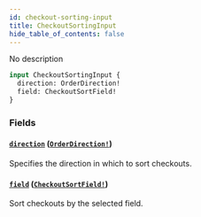 ```yaml
---
id: checkout-sorting-input
title: CheckoutSortingInput
hide_table_of_contents: false
---
```


No description

```graphql
input CheckoutSortingInput {
  direction: OrderDirection!
  field: CheckoutSortField!
}
```

### Fields

#### [`direction`](#) ([`OrderDirection!`](../../../developer/api-reference/enums/order-direction))

Specifies the direction in which to sort checkouts.

#### [`field`](#) ([`CheckoutSortField!`](../../../developer/api-reference/enums/checkout-sort-field))

Sort checkouts by the selected field.
